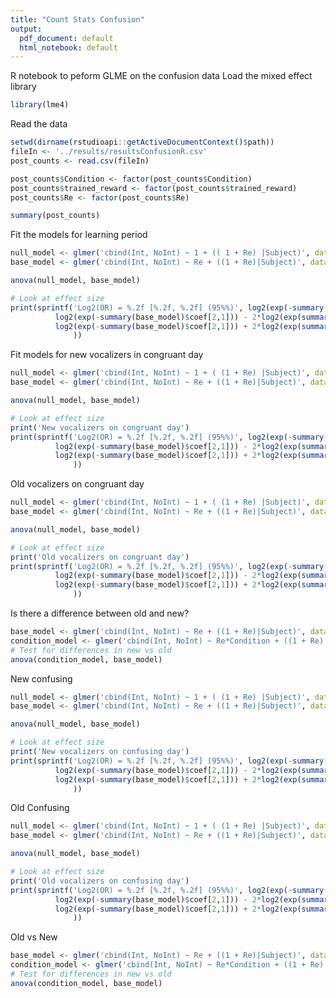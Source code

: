 ```yaml
---
title: "Count Stats Confusion"
output:
  pdf_document: default
  html_notebook: default
---
```

R notebook to peform GLME on the confusion data
Load the mixed effect library
```r
library(lme4)

```

Read the data
```r
setwd(dirname(rstudioapi::getActiveDocumentContext()$path))
fileIn <- '../results/resultsConfusionR.csv'
post_counts <- read.csv(fileIn)

post_counts$Condition <- factor(post_counts$Condition)
post_counts$trained_reward <- factor(post_counts$trained_reward)
post_counts$Re <- factor(post_counts$Re)

summary(post_counts)
```

Fit the models for learning period
```r
null_model <- glmer('cbind(Int, NoInt) ~ 1 + (( 1 + Re) |Subject)', data = post_counts, family = binomial, subset = post_counts$Condition == 'Learning')
base_model <- glmer('cbind(Int, NoInt) ~ Re + ((1 + Re)|Subject)', data = post_counts, family = binomial, subset = post_counts$Condition == 'Learning')

anova(null_model, base_model)

# Look at effect size
print(sprintf('Log2(OR) = %.2f [%.2f, %.2f] (95%%)', log2(exp(-summary(base_model)$coef[2,1])),
          log2(exp(-summary(base_model)$coef[2,1])) - 2*log2(exp(summary(base_model)$coef[2,2])), 
          log2(exp(-summary(base_model)$coef[2,1])) + 2*log2(exp(summary(base_model)$coef[2,2]))
              ))
```

Fit models for new vocalizers in congruant day
```r
null_model <- glmer('cbind(Int, NoInt) ~ 1 + ( (1 + Re) |Subject)', data = post_counts, family = binomial, subset = post_counts$Condition == 'new_congruant')
base_model <- glmer('cbind(Int, NoInt) ~ Re + ((1 + Re)|Subject)', data = post_counts, family = binomial, subset = post_counts$Condition == 'new_congruant')

anova(null_model, base_model)

# Look at effect size
print('New vocalizers on congruant day')
print(sprintf('Log2(OR) = %.2f [%.2f, %.2f] (95%%)', log2(exp(-summary(base_model)$coef[2,1])),
          log2(exp(-summary(base_model)$coef[2,1])) - 2*log2(exp(summary(base_model)$coef[2,2])), 
          log2(exp(-summary(base_model)$coef[2,1])) + 2*log2(exp(summary(base_model)$coef[2,2]))
              ))
```
Old vocalizers on congruant day
```r
null_model <- glmer('cbind(Int, NoInt) ~ 1 + ( (1 + Re) |Subject)', data = post_counts, family = binomial, subset = post_counts$Condition == 'old_congruant')
base_model <- glmer('cbind(Int, NoInt) ~ Re + ((1 + Re)|Subject)', data = post_counts, family = binomial, subset = post_counts$Condition == 'old_congruant')

anova(null_model, base_model)

# Look at effect size
print('Old vocalizers on congruant day')
print(sprintf('Log2(OR) = %.2f [%.2f, %.2f] (95%%)', log2(exp(-summary(base_model)$coef[2,1])),
          log2(exp(-summary(base_model)$coef[2,1])) - 2*log2(exp(summary(base_model)$coef[2,2])), 
          log2(exp(-summary(base_model)$coef[2,1])) + 2*log2(exp(summary(base_model)$coef[2,2]))
              ))
```
Is there a difference between old and new?
```r
base_model <- glmer('cbind(Int, NoInt) ~ Re + ((1 + Re)|Subject)', data = post_counts, family = binomial, subset = (post_counts$Condition == 'old_congruant') | (post_counts$Condition == 'new_congruant') )
condition_model <- glmer('cbind(Int, NoInt) ~ Re*Condition + ((1 + Re)|Subject)', data = post_counts, family = binomial, subset = (post_counts$Condition == 'old_congruant') | (post_counts$Condition == 'new_congruant') )
# Test for differences in new vs old
anova(condition_model, base_model)
```

New confusing
```r
null_model <- glmer('cbind(Int, NoInt) ~ 1 + ( (1 + Re) |Subject)', data = post_counts, family = binomial, subset = post_counts$Condition == 'Confusing')
base_model <- glmer('cbind(Int, NoInt) ~ Re + ((1 + Re)|Subject)', data = post_counts, family = binomial, subset = post_counts$Condition == 'Confusing')

anova(null_model, base_model)

# Look at effect size
print('New vocalizers on confusing day')
print(sprintf('Log2(OR) = %.2f [%.2f, %.2f] (95%%)', log2(exp(-summary(base_model)$coef[2,1])),
          log2(exp(-summary(base_model)$coef[2,1])) - 2*log2(exp(summary(base_model)$coef[2,2])), 
          log2(exp(-summary(base_model)$coef[2,1])) + 2*log2(exp(summary(base_model)$coef[2,2]))
              ))
```

Old Confusing
```r
null_model <- glmer('cbind(Int, NoInt) ~ 1 + ( (1 + Re) |Subject)', data = post_counts, family = binomial, subset = post_counts$Condition == 'Normal')
base_model <- glmer('cbind(Int, NoInt) ~ Re + ((1 + Re)|Subject)', data = post_counts, family = binomial, subset = post_counts$Condition == 'Normal')

anova(null_model, base_model)

# Look at effect size
print('Old vocalizers on confusing day')
print(sprintf('Log2(OR) = %.2f [%.2f, %.2f] (95%%)', log2(exp(-summary(base_model)$coef[2,1])),
          log2(exp(-summary(base_model)$coef[2,1])) - 2*log2(exp(summary(base_model)$coef[2,2])), 
          log2(exp(-summary(base_model)$coef[2,1])) + 2*log2(exp(summary(base_model)$coef[2,2]))
              ))
```

Old vs New
``` r
base_model <- glmer('cbind(Int, NoInt) ~ Re + ((1 + Re)|Subject)', data = post_counts, family = binomial, subset = (post_counts$Condition == 'Normal') | (post_counts$Condition == 'Confusing') )
condition_model <- glmer('cbind(Int, NoInt) ~ Re*Condition + ((1 + Re)|Subject)', data = post_counts, family = binomial, subset = (post_counts$Condition == 'Normal') | (post_counts$Condition == 'Confusing') )
# Test for differences in new vs old
anova(condition_model, base_model)
```

